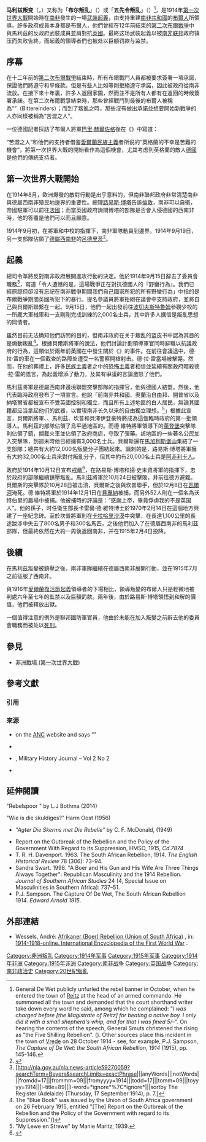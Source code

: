 {{noteTA
|1=zh-hans:布尔;zh-hk:布爾;zh-tw:波耳
}}

{{Infobox military conflict 
|conflict= 马利兹叛变
|partof= {{le|西南非戰役|South West Africa campaign}}
|image=
|caption=
|date= 1914年9月15日 – 1915年2月4日
|place=南非
|result= 英國勝利
* 叛亂被鎮壓
* 叛變領袖被捕囚禁
* 英軍佔領德屬西南非
|combatant1={{flag|British Empire}}
*{{flag|Union of South Africa|1912}}
|combatant2= {{flagicon|South African Republic}} [[德蘭士瓦共和國|南非共和國]]
<br/>'''支持者：'''<br/>
* {{flagicon|German Empire}} [[德意志帝國|德意志帝國]]
|commander1= {{flagicon|Union of South Africa|1912}} [[揚·史末資|揚·史末資]]<br>{{flagicon|Union of South Africa|1912}} [[路易斯·博塔|路易斯·博塔]]
|commander2= {{flagicon|South African Republic}} {{le|曼因·馬利茲|Manie Maritz}}<br>{{flagicon|South African Republic}} {{le|克里斯蒂安·德·維特|Christiaan de Wet}}<br>{{flagicon|South African Republic}} {{le|克里斯蒂安·佛得里克·貝爾斯|Christian Frederick Beyers}} {{KIA}}<br>{{flagicon|South African Republic}} {{le|揚·坎普|Jan Kemp (general)}}
|strength1 = 32,000人
|strength2 = 12,000人
|casualties1= 101人死亡和受傷
|casualties2= 124人死亡<br>229人受傷<ref>{{cite web|url=https://books.google.com/books?id=ChpqA02Sa10C&pg=PT624&dq=battle+of+mushroom+valley&hl=en&sa=X&ved=0ahUKEwi8n9v1p6XLAhVDrD4KHc6nDnQ4ChDoAQhBMAU#v=onepage&q=battle%20of%20mushroom%20valley&f=false |title=The First World War: Volume I: To Arms - Hew Strachan - Google Books |publisher=Books.google.com |date= |accessdate=2016-04-23}}</ref>
}}
{{Campaignbox 西南非戰役}}
{{瓜分非洲}}

'''马利兹叛变'''（{{lang-af|Maritz-rebellie}}，{{lang-en|Maritz Rebellion}}）又称为「'''布尔叛乱'''」（{{lang-en|Boer Revolt}}）或「'''五先令叛乱'''」（{{lang-en|Five Shilling Rebellion}}）<ref name=5s>General De Wet publicly unfurled the rebel banner in October, when he entered the town of [[Reitz,_Free_State|Reitz]] at the head of an armed commando. He summoned all the town and demanded that the court shorthand writer take down every word he said, among which he complained: "''I was charged before [the Magistrate of Reitz] for beating a native boy. I only did it with a small shepherd's whip, and for that I was fined 5/–''". On hearing the contents of the speech, General Smuts christened the rising as "the Five Shilling Rebellion". ({{Harvnb|Plaatje|1916}}). Other sources place this incident in the town of [[Vrede|Vrede]] on 28 October 1914 - see, for example, P.J. Sampson, ''The Capture of De Wet: the South African Rebellion, 1914'' (1915), pp. 145-146.</ref>，是1914年[[第一次世界大戰|第一次世界大戰]]開始時在[[南非|南非]]發生的一場[[武裝起義|武裝起義]]，由支持重建[[德蘭士瓦共和國|南非共和國]]的[[布爾人|布爾人]]所領導。許多政府成員本身都是布爾人，他們曾經在12年前結束的[[第二次布爾戰爭|第二次布爾戰爭]]中與馬利茲的反政府武裝成員並肩對抗[[英國|英國]]。最終这场武裝起義以被[[南非联邦|南非联邦]]政府镇压而失败告終，而起義的領導者們也被处以巨额罚款与监禁。

== 序幕 ==
在十二年前的[[第二次布爾戰爭|第二次布爾戰爭]]結束時，所有布爾戰鬥人員都被要求簽署一項承諾，保證他們將遵守和平條款。但是有些人比如{{le|丹尼斯·賴茨|Deneys Reitz}}等則拒絕遵守承諾，因此被政府從南非流放。在接下來十年裏，許多人返回家園，然而並不是所有人都有在返回的時候簽署承諾。在第二次布爾戰爭結束時，那些曾經戰鬥到最後的布爾人被稱為“{{le|苦澀之人|Bittereinders}}”（Bittereinders）；而到了叛亂之時，那些沒有做出承諾並想要開始新戰爭的人亦同樣被稱為“苦澀之人”。

一位德國記者採訪了布爾人將軍[[巴里·赫爾佐格|巴里·赫爾佐格]]後在《{{link-de|每日評論|Tägliche Rundschau}}》中寫道：
{{quote|赫爾佐格認為，由布爾人曾经花费三年奮鬥的目标——以南非共和國的形式去实现他們的自由，将在英格蘭參與歐陸戰爭之时变得唾手可得。|<ref>{{harvnb|Bunting|1969}}</ref>}}

“苦澀之人”和他們的支持者借鉴[[愛爾蘭民族主義|愛爾蘭民族主義]]者所说的“英格蘭的不幸是苦難的機會”，將第一次世界大戰的開始看作為這個機會，尤其考虑到英格蘭的敵人[[德國|德國]]是他們的傳統支持者。

== 第一次世界大戰開始 ==
在1914年8月，歐洲爆發的敵對行動是出乎意料的，但南非聯邦政府非常清楚南非與德屬西南非殖民地邊界的重要性。總理[[路易斯·博塔|路易斯·博塔]]告訴[[倫敦|倫敦]]，南非可以自衛，帝國駐軍可以前往[[法國|法國]]；而當英國政府詢問博塔的部隊是否會入侵德國的西南非時，他的答覆是他們可以而且願意。

1914年9月初，在{{le|亨利·盧金|Henry Lukin}}將軍和{{le|曼因·馬利茲|Manie Maritz}}中校的指揮下，南非軍隊動員到邊界。1914年9月19日，另一支部隊佔領了[[德屬西南非|德屬西南非]]的[[呂德里茨|呂德里茨]]<ref>{{Cite web |url=http://www.cwgc.org/find-a-cemetery/cemetery/12308/LUDERITZ%20MUNICIPAL%20CEMETERY |title=Luderitz Municipal Cemetery. |accessdate=2019-02-16 |archive-date=2019-02-17 |archive-url=https://web.archive.org/web/20190217030305/https://www.cwgc.org/find-a-cemetery/cemetery/12308/LUDERITZ%20MUNICIPAL%20CEMETERY |dead-url=no }}</ref>。

== 起義 ==
{{le|聯邦國防軍 (南非)|Union Defence Force (South Africa)|聯邦國防軍}}總司令{{le|克里斯蒂安·佛得里克·貝爾斯|Christian Frederick Beyers}}準將反對南非政府展開進攻行動的決定。他於1914年9月15日辭去了委員會職務<ref>[http://nla.gov.au/nla.news-article59270059?searchTerm=Beyers&searchLimits=exactPhrase|||anyWords|||notWords|||fromdd=17|||frommm=09|||fromyyyy=1914|||todd=17|||tomm=09|||toyyyy=1914|||l-title=89|||l-word=*ignore*%7C*ignore*|||sortby The Register (Adelaide) (Thursday, 17 September 1914), p. 7.]</ref>，寫道「令人遺憾的是，這場戰爭正在對抗德國人的『野蠻行為』。我們已經原諒但卻沒有忘記在南非戰爭期間我們自己國家所犯的所有野蠻行為」中指的是布爾戰爭期間英國所犯下的暴行。提名參議員{{le|柯斯·德·拉·雷|Koos de la Rey
}}將軍拒絕在議會中支持政府，並將自己與貝爾斯聯繫在一起。9月15日，他們一起出發前往[[波切夫斯特魯姆|波切夫斯特魯姆]]參觀{{le|揚·坎普|Jan Kemp (general)}}少校的一所龐大軍械庫和一支剛剛完成訓練的2,000名士兵，其中許多人据信是叛亂思想的同情者。

雖然目前无法确知他們訪問的目的，但南非政府在关于叛乱的蓝皮书中認為其目的是煽動叛亂<ref name=bluebook>The "Blue Book" was issued by the Union of South Africa government on 26 February 1915, entitled "[The] Report on the Outbreak of the Rebellion and the Policy of the Government with regard to its Suppression."({{harvnb|Orford|1971}})</ref>。根據貝爾斯將軍的說法，他們討論計劃領導軍官同時辭職以抗議政府的行為，這類似於兩年前英國在{{le|卡勒事件|Curragh incident}}中發生關於《{{le|愛爾蘭自治法案|Government of Ireland Act 1914}}》的事件。在前往會議途中，德·拉·雷的車在一個截查{{le|福斯特幫派|Foster gang}}的路障处遭受一名警察開槍射击。德·拉·雷當場被擊斃。然而，在他的葬禮上，許多[[民族主義|民族主義]]者之中的[[恐怖主義|恐怖主義]]者相信並延續有關政府暗殺德·拉·雷的謠言，為起義增添了動力。{{le|錫耶納·凡·倫斯堡|Siener van Rensburg}}及其有爭議的言論激怒了他們。

馬利茲將軍是德屬西南非邊境聯盟突擊部隊的指揮官，他與德國人結盟。然後，他代表臨時政府發布了一項宣言。他說「前南非共和國、奧蘭治自由邦、開普省以及納塔爾省都被宣布不受英國控制和獨立，而且所有上述地區的白人居民，無論其國籍都应当拿起他们的武器，以實現南非长久以来的自由獨立理想。<ref>"My Lewe en Strewe" by Manie Maritz, 1939.</ref>」根據此宣言，貝爾斯將軍、{{le|克里斯蒂安·德·維特|Christiaan de Wet|德·維特}}、馬利茲、坎普和貝澤伊登豪特將成為這個臨時政府的第一批領導人。馬利茲的部隊佔領了烏平通地區的{{le|凱穆斯|Keimoes}}。而德·維特將軍領導下的[[萊登堡|萊登堡]]突擊隊則佔領了{{le|希爾布隆|Heilbron}}鎮，攔截火車並佔領了政府商店，夺取了彈藥。該地區的一些著名公民加入突擊隊，到週末時他已經擁有3,000名士兵。貝爾斯還在[[馬加利斯堡山|馬加利斯堡山]]集結了一支部隊；總共有大約12,000名叛變分子團結起來。諷刺的是，路易斯·博塔將軍擁有大約32,000名士兵來對付叛亂分子，但其中約有20,000名士兵是[[阿非利卡人|阿非利卡人]]。

政府於1914年10月12日宣布[[戒嚴|戒嚴]]<ref>{{Cite web |url=http://www.firstworldwar.com/onthisday/1914_10_12.htm |title=On This Day - 12 October 1914. |accessdate=2019-02-16 |archive-date=2017-11-07 |archive-url=https://web.archive.org/web/20171107182058/http://firstworldwar.com/onthisday/1914_10_12.htm |dead-url=no }}</ref>，在路易斯·博塔和揚·史末資將軍的指揮下，忠於政府的部隊繼續鎮壓叛亂。馬利茲將軍於10月24日被擊敗，并前往德方避難。貝爾斯的突擊隊於10月28日被击溃，貝爾斯之後與坎普聯手，但於12月8日在[[瓦爾河|瓦爾河]]淹死。德·維特將軍於1914年12月1日在[[貝專納|貝專納]]被捕，而另外52人則在一個名為沃特伯里的農場中被捕。他被捕時的評論是：“感謝上帝，畢竟俘虏我的不是英国人”。他的孫子，时任衛生部長卡雷爾·德·維特博士於1970年2月14日在這個地方興建了一座紀念碑。至於坎普將軍則在[[卡拉哈里沙漠|卡拉哈里沙漠]]中突擊，在長達1,100公里的長途跋涉中失去了800名男子和300名馬匹，之後他們加入了在德屬西南非的馬利茲部隊，但最終依然在大約一周後返回南非，并在1915年2月4日投降。

== 後續 ==
在馬利茲叛變被鎮壓之後，南非軍隊繼續在德屬西南非展開行動，並在1915年7月之前征服了西南非。

與1916年[[愛爾蘭|愛爾蘭]][[復活節起義|復活節起義]]領導者的下場相比，領導叛變的布爾人只是輕微地被判處六年至七年的監禁以及巨額罰款。兩年後，由於路易斯·博塔領悟到和解的價值，他們被釋放出獄。

一個值得注意的例外是聯邦國防軍官員{{le|約皮·福利|Jopie Fourie}}，他由於未能在加入叛變之前辭去他的委員會職務而被处以[[死刑|死刑]]。

== 參見 ==
* [[非洲戰場_(第一次世界大戰)|非洲戰場 (第一次世界大戰)]]

== 參考文獻 ==
=== 引用 ===
{{Reflist}}

=== 來源 ===
{{Refbegin}}
*{{citation |last=Bunting |first=Brian |year=1969 |url=http://www.anc.org.za/books/reich.html |title=The Rise of the South African Reich |chapterurl=http://www.anc.org.za/books/reich1.html |chapter=Chapter 1: The Birth of the Nationalist Party |deadurl=yes |archiveurl=https://web.archive.org/web/20070518201324/http://www.anc.org.za/books/reich.html |archivedate=2007-05-18 |df= |accessdate=2019-02-16 }}on the [[African_National_Congress|ANC]] website and says ""
*{{citation|last=Plaatje|first=Sol|year=1916|url=http://www.thuto.org/ubh/etext/nlisa/nlcon.htm|title=Native Life in South Africa|chapterurl=http://www.thuto.org/ubh/etext/nlisa/nl23.htm|chapter=Chapter XXIII – The Boer Rebellion|publisher=P. S. King in London|accessdate=2019-02-16|archive-date=2016-03-04|archive-url=https://web.archive.org/web/20160304002042/http://www.thuto.org/ubh/etext/nlisa/nlcon.htm|dead-url=no}}
*{{citation|last=Orford|first=J.G. (Correlator)|date=17 May 1971|url=http://samilitaryhistory.org/vol022jo.html|title=Reflections on the possible influence of "Siener" van Rensburg's visions on General J.H. "Koos" de la Rey and some of the results|accessdate=2019-02-16|archive-date=2009-03-15|archive-url=https://web.archive.org/web/20090315165358/http://samilitaryhistory.org/vol022jo.html|dead-url=no}}, Military History Journal – Vol 2 No 2
*{{Citation|author=Union of South Africa|title=Report on the Outbreak of the Rebellion and the Policy of the Government with regard to its Suppression |year=1915 |publisher=SA Government|location=Cape Town|pages=26, 63–67 |url=https://archive.org/stream/reportonoutbreak00foucrich#page/n3/mode/2up}}
{{Refend}}

== 延伸閱讀 ==
"Rebelspoor " by L.J Bothma (2014) {{ISBN|978-0-620-59715-9}}

"Wie is die skuldiges?"  Harm Oost (1956){{refbegin}}
* ''"Agter Die Skerms met Die Rebelle"'' by C. F. McDonald, (1949)
{{quote|Coenrath Frederik McDonald's inimitable 5 volume account of his adventures on the South African frontier, between 1895 and 1915, has acquired cult status. Collectively, his account is probably the finest & most informative frontier memoir ever to appear in South Africa. It covers experiences in the Boer War, on the Orange River among the trekboers, the Nama–German war, 1914 Rebellion and aftermath. This volume is an insider account of Maritz's Rebellion in the North-West, the alliance with the Germans, the clashes on the Orange River (including the little-known [[Battle_of_Kakamas|Battle of Kakamas]]), and the arrival of Kemp's commando. Much also on Siener van Rensburg and his prophecies.}}

*Report on the Outbreak of the Rebellion and the Policy of the Government With Regard to its Suppression, HMSO, 1915, ''Cd.7874''
*T. R. H. Davenport. 1963. The South African Rebellion, 1914. ''The English Historical Review'' 78 (306): 73–94.
*Sandra Swart. 1998. "A Boer and His Gun and His Wife Are Three Things Always Together": Republican Masculinity and the 1914 Rebellion. ''Journal of Southern African Studies'' 24 (4, Special Issue on Masculinities in Southern Africa): 737–51.
*P.J. Sampson. The Capture Of De Wet, The South African Rebellion 1914. ''Edward Arnold 1915''.

== 外部連結 ==
{{Portal box|非洲|南非}}

* Wessels, André: [https://encyclopedia.1914-1918-online.net/article/afrikaner_boer_rebellion_union_of_south_africa/ Afrikaner (Boer) Rebellion (Union of South Africa)] {{Wayback|url=https://encyclopedia.1914-1918-online.net/article/afrikaner_boer_rebellion_union_of_south_africa/ |date=20181221063258 }}, in: [https://encyclopedia.1914-1918-online.net/home.html/ 1914-1918-online. International Encyclopedia of the First World War] {{Wayback|url=https://encyclopedia.1914-1918-online.net/home.html/ |date=20191230080030 }}.

{{第一次世界大战}}

{{Authority control}}

[[Category:非洲叛乱|Category:非洲叛乱]]
[[Category:1914年军事|Category:1914年军事]]
[[Category:1915年军事|Category:1915年军事]]
[[Category:1914年非洲|Category:1914年非洲]]
[[Category:1915年非洲|Category:1915年非洲]]
[[Category:南非战争|Category:南非战争]]
[[Category:英国战争|Category:英国战争]]
[[Category:南非政治史|Category:南非政治史]]
[[Category:20世紀叛亂|Category:20世紀叛亂]]